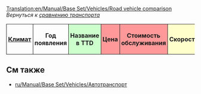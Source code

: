 [[Translation:en/Manual/Base Set/Vehicles/Road vehicle comparison]]
''Вернуться к [[ru/Manual/Сравнение транспорта|сравнению транспорта]]''

{|
!style="padding:4px; border:1px solid"|[[en/Manual/Base Set/Vehicles/TSRY|Климат]]
!style="padding:4px; border:1px solid"|Год появления
!style="padding:4px; border:1px solid; background: #ccffcc"|Название в TTD
!style="padding:4px; border:1px solid; background: #ff9999" colspan="2"|Цена
!style="padding:4px; border:1px solid; background: #ff9999" colspan="2"|Стоимость обслуживания
!style="padding:4px; border:1px solid; background: #ffffcc" colspan="2"|Скорость
!style="padding:4px; border:1px solid; background: #ccccff"|[[ru/Manual/Base Set/Economy/Груз|Вместимость]]
!style="padding:4px; border:1px solid"|Срок службы

{{en/tablespacer|11}}
{{en/RoadVehicleRow|TSR|1930|MPS Regal Bus         |4,920|9,840|426|852|56|35|31 пассажира|12}}
{{en/RoadVehicleRow|TSR|1964|Hereford Leopard Bus  |5,740|11,480|600|1,200|88|55|35 пассажиров|15}}
{{en/RoadVehicleRow|TSR|1987|Foster Bus            |6,150|12,300|834|1,668|112|70|37 пассажиров|15}}
{{en/RoadVehicleRow|TSR|2008|Foster MkII Bus       |6,560|13,120|1,125|2,250|127|79|40 пассажиров|15}}
{{en/RoadVehicleRow|Y  |1946|Ploddyphut MkI Bus    |4,920|9,840|426|852|56|35|30 пассажиров|15}}
{{en/RoadVehicleRow|Y  |1972|Ploddyphut MkII Bus   |5,740|11,480|801|1,602|96|60|35 пассажиров|15}}
{{en/RoadVehicleRow|Y  |2010|Ploddyphut MkIII Bus  |6,560|13,120|1,125|2,250|120|75|38 пассажиров|15}}
{{en/tablespacer|11}}
{{en/RoadVehicleRow|TSR|1935|MPS Mail Truck        |4,715|9,430|421|842|48|30|22 мешка почты|15}}
{{en/RoadVehicleRow|TSR|1980|Reynard Mail Truck    |5,535|11,070|787|1,574|88|55|28 мешков почты|15}}
{{en/RoadVehicleRow|TSR|2018|Perry Mail Truck      |5,945|11,890|1,125|2,250|112|70|30 мешков почты|15}}
{{en/RoadVehicleRow|Y  |1935|MightyMover Mail Truck|6,289|12,578|562|1,124|48|30|22 мешка почты|15}}
{{en/RoadVehicleRow|Y  |1980|Powernaught Mail Truck|7,382|14,764|1,050|2,100|88|55|28 мешков почты|15}}
{{en/RoadVehicleRow|Y  |2018|Wizzowow Mail Truck   |7,929|15,858|1,500|3,000|112|70|30 мешков почты|15}}
{{en/tablespacer|11}}
{{en/RoadVehicleRow|TSR|1936|Witcombe Oil Tanker   |4,510|9,020|421|842|48|30|21,000 литров нефти|15}}
{{en/RoadVehicleRow|TSR|1973|Foster Oil Tanker     |5,740|11,480|787|1,574|88|55|21,000 литров нефти|15}}
{{en/RoadVehicleRow|TSR|2005|Perry Oil Tanker      |6,150|12,300|1,125|2,250|112|70|21,000 литров нефти|15}}
{{en/tablespacer|11}}
{{en/RoadVehicleRow|TSR|1936|Balogh Goods Truck    |4,387|8,774|421|842|48|30|14 ящиков с товарами|15}}
{{en/RoadVehicleRow|TSR|1974|Craighead Goods Truck |5,330|10,660|787|1,574|88|55|16 ящиков с товарами|15}}
{{en/RoadVehicleRow|TSR|2005|Goss Goods Truck      |5,740|11,480|1,125|2,250|112|70|18 ящиков с товарами|15}}
{{en/tablespacer|11}}
{{en/RoadVehicleRow|TSR|1935|Hereford Grain Truck  |4,674|9,348|421|842|48|30|20 тонн зерна|15}}
{{en/RoadVehicleRow|TSR|1979|Thomas Grain Truck    |5,453|10,906|787|1,574|88|55|25 тонн зерна|15}}
{{en/RoadVehicleRow|TSR|2010|Goss Grain Truck      |5,863|11,726|1,125|2,250|112|70|30 тонн зерна|15}}
{{en/tablespacer|11}}
{{en/RoadVehicleRow|TS|1935|Talbott Livestock Van |4,305|8,610|421|842|48|30|14 скота|15}}
{{en/RoadVehicleRow|TS|1980|Uhl Livestock Van     |5,330|10,660|787|1,574|88|55|16 скота|15}}
{{en/RoadVehicleRow|TS|2022|Foster Livestock Van  |5,740|11,480|1,125|2,250|112|70|18 скота|15}}
{{en/tablespacer|11}}
{{en/RoadVehicleRow|TSR|1935|Witcombe Wood Truck   |4,838|9,676|421|842|48|30|20 тонн дерева|15}}
{{en/RoadVehicleRow|TSR|1974|Foster Wood Truck     |5,617|11,234|787|1,574|88|55|22 тонны дерева|15}}
{{en/RoadVehicleRow|TSR|2018|Moreland Wood Truck   |6,027|12,054|1,125|2,250|112|70|24 тонны дерева|15}}
{{en/tablespacer|11}}
{{en/RoadVehicleRow|TSR|1936|Balogh Armoured Truck |5,945|11,890|421|842|48|30|12 мешков Драгоценностей, Золота или Бриллиантов|15}}
{{en/RoadVehicleRow|TSR|1981|Uhl Armoured Truck    |6,970|13,940|787|1,574|88|55|15 мешков Драгоценностей, Золота или Бриллиантов|15}}
{{en/RoadVehicleRow|TSR|2012|Foster Armoured Truck |7,380|14,760|1,125|2,250|112|70|16 мешков Драгоценностей, Золота или Бриллиантов|15}}
{{en/tablespacer|11}}
{{en/RoadVehicleRow|TS |1935|Balogh Coal Truck     |4,428|8,856|421|842|48|30|20 тонн угля|15}}
{{en/RoadVehicleRow|TS |1975|Uhl Coal Truck        |5,248|10,496|787|1,574|88|55|25 тонн угля|15}}
{{en/RoadVehicleRow|TS |2013|DW Coal Truck         |5,658|11,316|1,125|2,250|112|70|28 тонн угля|15}}
{{en/tablespacer|11}}
{{en/RoadVehicleRow|T  |1935|MPS Iron Ore Truck    |4,961|9,922|421|842|48|30|22 тонны железной руды|15}}
{{en/RoadVehicleRow|T  |1977|Uhl Iron Ore Truck    |5,740|11,480|787|1,574|88|55|25 тонн железной руды|15}}
{{en/RoadVehicleRow|T  |2011|Goss Iron Ore Truck   |6,150|12,300|1,125|2,250|112|70|27 тонн железной руды|15}}
{{en/tablespacer|11}}
{{en/RoadVehicleRow|T  |1936|Balogh Steel Truck     |4,592|9,184|421|842|48|30|15 тонн стали|15}}
{{en/RoadVehicleRow|T  |1977|Uhl Steel Truck        |5,535|11,070|787|1,574|88|55|18 тонн стали|15}}
{{en/RoadVehicleRow|T  |2007|Kelling Steel Truck    |5,945|11,890|1,125|2,250|112|70|20 тонн стали|15}}
{{en/tablespacer|11}}
{{en/RoadVehicleRow|SR |1935|Foster Food Van       |4,592|9,184|421|842|48|30|17 тонн еды|15}}
{{en/RoadVehicleRow|SR |1971|Perry Food Van        |5,494|10,988|787|1,574|88|55|20 тонн еды|15}}
{{en/RoadVehicleRow|SR |2004|Chippy Food Van       |5,904|11,808|1,125|2,250|112|70|22 тонны еды|15}}
{{en/tablespacer|11}}
{{en/RoadVehicleRow|S  |1936|Uhl Paper Truck       |4,592|9,184|421|842|48|30|15 тонн бумаги|15}}
{{en/RoadVehicleRow|S  |1979|Balogh Paper Truck    |5,535|11,070|787|1,574|88|55|18 тонн бумаги|15}}
{{en/RoadVehicleRow|S  |2007|MPS Paper Truck       |5,945|11,890|1,125|2,250|112|70|20 тонн бумаги|15}}
{{en/tablespacer|11}}
{{en/RoadVehicleRow|R  |1935|MPS Copper Ore Truck   |4,961|9,922|421|842|48|30|22 тонны медной руды|15}}
{{en/RoadVehicleRow|R  |1977|Uhl Copper Ore Truck   |5,740|11,480|787|1,574|88|55|25 тонн медной руды|15}}
{{en/RoadVehicleRow|R  |2011|Goss Copper Ore Truck  |6,150|12,300|1,125|2,250|112|70|27 тонн медной руды|15}}
{{en/tablespacer|11}}
{{en/RoadVehicleRow|R  |1936|Uhl Water Tanker       |4,551|9,102|421|842|48|30|21,000 литров воды|15}}
{{en/RoadVehicleRow|R  |1978|Balogh Water Tanker    |5,781|11,562|787|1,574|88|55|25,000 литров воды|15}}
{{en/RoadVehicleRow|R  |2011|MPS Water Tanker       |6,191|12,382|1,125|2,250|112|70|27,000 литров воды|15}}
{{en/tablespacer|11}}
{{en/RoadVehicleRow|R  |1935|Balogh Fruit Truck    |4,838|9,676|421|842|48|30|18 тонн фруктов|15}}
{{en/RoadVehicleRow|R  |1978|Uhl Fruit Truck       |6,068|12,136|787|1,574|88|55|20 тонн фруктов|15}}
{{en/RoadVehicleRow|R  |2012|Kelling Fruit Truck   |6,478|12,956|1,125|2,250|112|70|23 тонны фруктов|15}}
{{en/tablespacer|11}}
{{en/RoadVehicleRow|R  |1936|Balogh Rubber Truck   |4,797|9,594|421|842|48|30|17,000 литров резины|15}}
{{en/RoadVehicleRow|R  |1977|Uhl Rubber Truck      |6,027|12,054|787|1,574|88|55|19,000 литров резины|15}}
{{en/RoadVehicleRow|R  |2011|RMT Rubber Truck      |6,437|12,874|1,125|2,250|112|70|22,000 литров резины|15}}
|}



==См также==
* [[ru/Manual/Base Set/Vehicles/Автотранспорт]]